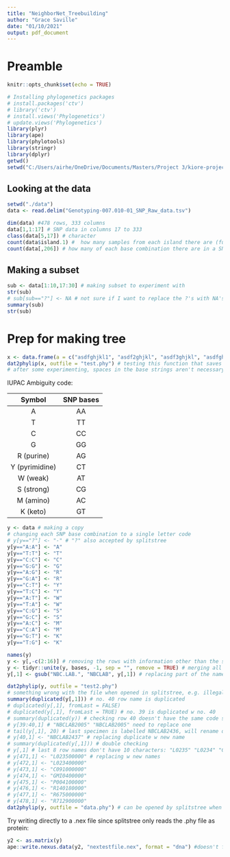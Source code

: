 ```yaml
---
title: "NeighborNet_Treebuilding"
author: "Grace Saville"
date: "01/10/2021"
output: pdf_document
---
```

# Preamble 
```r
knitr::opts_chunk$set(echo = TRUE)
```

```r
# Installing phylogenetics packages
# install.packages('ctv')
# library('ctv')
# install.views('Phylogenetics')
# update.views('Phylogenetics')
library(plyr)
library(ape)
library(phylotools)
library(stringr)
library(dplyr)
getwd()
setwd("C:/Users/airhe/OneDrive/Documents/Masters/Project 3/kiore-project")
```

## Looking at the data
```r
setwd("./data")
data <- read.delim("Genotyping-007.010-01_SNP_Raw_data.tsv")
```

```r
dim(data) #478 rows, 333 columns
data[1,1:17] # SNP data in columns 17 to 333
class(data[5,17]) # character
count(data$island.1) #  how many samples from each island there are (function not working anymore??)
count(data[,206]) # how many of each base combination there are in a SNP column
```

## Making a subset
```r
sub <- data[1:10,17:30] # making subset to experiment with
str(sub)
# sub[sub=="?"] <- NA # not sure if I want to replace the ?'s with NA's
summary(sub)
str(sub)

```


# Prep for making tree
```r
x <- data.frame(a = c("asdfghjkl1", "asdf2ghjkl", "asdf3ghjkl", "asdfghjkl4"), b = c("CTAGTGACCCGTAG","TGACCCGTTAGAAC", "TGACTCTTTAGAAC", "TTTCACGTTGAGAC")) # dummy df
dat2phylip(x, outfile = "test.phy") # testing this function that saves phylip files
# after some experimenting, spaces in the base strings aren't necessary, but 10 character length names are needed, dashes "-" are allowed, no differentiation between upper and lower case, only letters from bases or amino acids allowed (?, e.g acdefghiklmnprstvwyz)
```
IUPAC Ambiguity code:  

|Symbol|SNP bases|
|:----:|:----:|
|A|AA|
|T|TT|
|C|CC|
|G|GG|
|R (purine)|AG|
|Y (pyrimidine)|CT|
|W (weak)|AT|
|S (strong)|CG|
|M (amino)|AC|
|K (keto)|GT|

```r
y <- data # making a copy
# changing each SNP base combination to a single letter code
# y[y=="?"] <- "-" # "?" also accepted by splitstree
y[y=="A:A"] <- "A"
y[y=="T:T"] <- "T"
y[y=="C:C"] <- "C"
y[y=="G:G"] <- "G"
y[y=="A:G"] <- "R"
y[y=="G:A"] <- "R"
y[y=="C:T"] <- "Y"
y[y=="T:C"] <- "Y"
y[y=="A:T"] <- "W"
y[y=="T:A"] <- "W"
y[y=="C:G"] <- "S"
y[y=="G:C"] <- "S"
y[y=="A:C"] <- "M"
y[y=="C:A"] <- "M"
y[y=="G:T"] <- "K"
y[y=="T:G"] <- "K"

names(y)
y <- y[,-c(2:16)] # removing the rows with information other than the species key and the code above
y <- tidyr::unite(y, bases, -1, sep = "", remove = TRUE) # merging all the base columns into one column so it can be converted easily into a phylip file,
y[,1] <- gsub("NBC.LAB.", "NBCLAB", y[,1]) # replacing part of the name of the rowname column so there is no punctuation and the names are exactly 10 characters long for the phylip file to work

dat2phylip(y, outfile = "test2.phy")
# something wrong with the file when opened in splitstree, e.g. illegal characters or two of the same specimen
summary(duplicated(y[,1])) # no. 40 row name is duplicated
# duplicated(y[,1], fromLast = FALSE)
# duplicated(y[,1], fromLast = TRUE) # no. 39 is duplicated w no. 40
# summary(duplicated(y)) # checking row 40 doesn't have the same code string as well
# y[39:40,1] # "NBCLAB2005" "NBCLAB2005" need to replace one
# tail(y[,1], 20) # last specimen is labelled NBCLAB2436, will rename duplicate 2437
# y[40,1] <- "NBCLAB2437" # replacing duplicate w new name
# summary(duplicated(y[,1])) # double checking
# y[,1] # last 8 row names don't have 10 characters: "L0235" "L0234" "C0910" "GMI-4" "P0041" "R14018" "R6750" "R7129"
# y[471,1] <- "L023500000" # replacing w new names
# y[472,1] <- "L023400000"
# y[473,1] <- "C091000000"
# y[474,1] <- "GMI0400000"
# y[475,1] <- "P004100000"
# y[476,1] <- "R140180000"
# y[477,1] <- "R675000000"
# y[478,1] <- "R712900000"
dat2phylip(y, outfile = "data.phy") # can be opened by splitstree when configured as proteins/amino acids
```

Try writing directly to a .nex file since splitstree only reads the .phy file as protein:
```r
y2 <- as.matrix(y)
ape::write.nexus.data(y2, "nextestfile.nex", format = "dna") #doesn't format correctly, try again later?
```



